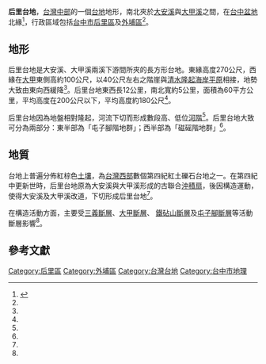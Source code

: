 {{noteTA|G1=Unit}}
'''后里台地'''，[[台灣中部|台灣中部]]的一個[[台地|台地]]地形，南北夾於[[大安溪|大安溪]]與[[大甲溪|大甲溪]]之間，在[[台中盆地|台中盆地]]北緣<ref name=bbb>{{Cite web |url=https://market.cloud.edu.tw/content/senior/earth/tp_ml/921/geology/west.htm |title=後裡台地 |accessdate=2016-02-21 |archive-date=2017-01-07 |archive-url=https://web.archive.org/web/20170107191604/https://market.cloud.edu.tw/content/senior/earth/tp_ml/921/geology/west.htm |dead-url=no }}</ref>，行政區域包括[[台中市|台中市]][[后里區|后里區]]及[[外埔區|外埔區]]<ref name="地形介紹"/>。

== 地形 ==
后里台地是大安溪、大甲溪兩溪下游間所夾的長方形台地。東緣高度270公尺，西緣在[[大甲|大甲]]東側高約100公尺，以40公尺左右之階崖與[[清水隆起海岸平原|清水隆起海岸平原]]相接，地勢大致由東向西緩降<ref name="地形介紹"/>。后里台地東西長12公里，南北寬約5公里，面積為60平方公里，平均高度在200公尺以下，平均高度約180公尺<ref name="地形介紹"/>。

后里台地因為地盤相對隆起，河流下切而形成數段高、低位[[河階|河階]]<ref name="地形介紹"/>。后里台地大致可分為兩部分：東半部為「屯子腳階地群」；西半部為「磁磘階地群」<ref name="地形介紹"/>。

== 地質 ==
台地上普遍分佈紅棕色[[土壤|土壤]]，為[[台灣西部|台灣西部]]數個第四紀紅土礫石台地之一。在第四紀中更新世時，后里台地原為大安溪與大甲溪形成的古聯合[[沖積扇|沖積扇]]，後因構造運動，使得大安溪及大甲溪改道，下切形成后里台地<ref name="水利署"/>。

在構造活動方面，主要受[[三義斷層|三義斷層]]、[[大甲斷層|大甲斷層]]、 [[鐵砧山斷層|鐵砧山斷層]]及[[屯子腳斷層|屯子腳斷層]]等活動斷層影響<ref name="水利署"/>。

== 參考文獻 ==
{{Reflist| refs=
<ref name="地形介紹">{{cite web|language=zh-tw|url=http://www1.geo.ntnu.edu.tw/~shensm/Course/CourseWork/TaiGeom_Stu90/%E5%90%8E%E9%87%8C%E5%8F%B0%E5%9C%B0/%E5%9C%B0%E5%BD%A2%E7%AF%87.htm|title=地形介紹|author=|publisher=國立臺灣師範大學地理學系|date=|accessdate=2016-02-21|archive-date=2020-08-06|archive-url=https://web.archive.org/web/20200806022545/http://www1.geo.ntnu.edu.tw/~shensm/Course/CourseWork/TaiGeom_Stu90/%E5%90%8E%E9%87%8C%E5%8F%B0%E5%9C%B0/%E5%9C%B0%E5%BD%A2%E7%AF%87.htm|dead-url=no}}</ref>

<ref name="水利署">{{cite book|author= 百成行工程顧問有限公司|title=「100年度地下水觀測站井建置維護工程」設計及監造成果報告 |year=2012 |publisher=經濟部水利署  |location=臺北市 |pages=117 |isbn=9789860330441 }}</ref>
}}

{{臺灣地形}}
{{DEFAULTSORT:后里台地}}
[[Category:后里區|Category:后里區]]
[[Category:外埔區|Category:外埔區]]
[[Category:台灣台地|Category:台灣台地]]
[[Category:台中市地理|Category:台中市地理]]